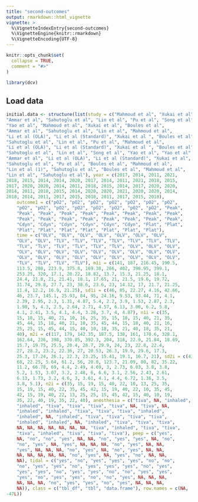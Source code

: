```yaml
---
title: "second-outcomes"
output: rmarkdown::html_vignette
vignette: >
  %\VignetteIndexEntry{second-outcomes}
  %\VignetteEngine{knitr::rmarkdown}
  %\VignetteEncoding{UTF-8}
---
```


```r
knitr::opts_chunk$set(
  collapse = TRUE,
  comment = "#>"
)
```

```r
library(dcv)
```

## Load data
```r
initial.data <- structure(list(study = c("Mahmoud et al", "Xukai et al", "Boules et al", 
"Ammar et al", "Sahutoglu et al", "Lin et al", "Pu et al", "Song et al", 
"Yao et al", "Mahmoud et al", "Xukai et al", "Boules et al", 
"Ammar et al", "Sahutoglu et al", "Lin et al", "Mahmoud et al", 
"Li et al (OLA)", "Li et al (Standard)", "Xukai et al ", "Boules et al", 
"Sahutoglu et al", "Lin et al", "Pu et al", "Mahmoud et al", 
"Li et al (OLA)", "Li et al (Standard)", "Xukai et al ", "Boules et al", 
"Sahutoglu et al", "Lin et al", "Song et al", "Yao et al", "Yao et al", 
"Ammar et al", "Li et al (OLA)", "Li et al (Standard)", "Xukai et al", 
"Sahutoglu et al", "Pu et al", "Boules et al", "Mahmoud et al", 
"Lin et al (1)", "Sahutoglu et al", "Boules et al", "Mahmoud et al", 
"Lin et al", "Sahutoglu et al"), year = c(2017, 2014, 2011, 2021, 
2018, 2015, 2014, 2014, 2020, 2017, 2014, 2011, 2021, 2018, 2015, 
2017, 2020, 2020, 2014, 2011, 2018, 2015, 2014, 2017, 2020, 2020, 
2014, 2011, 2018, 2015, 2014, 2020, 2020, 2021, 2020, 2020, 2014, 
2018, 2014, 2011, 2017, 2015, 2018, 2011, 2017, 2015, 2018), 
    outcome1 = c("pO2", "pO2", "pO2", "pO2", "pO2", "pO2", "pO2", 
    "pO2", "pO2", "pO2", "pO2", "pO2", "pO2", "pO2", "pO2", "Peak", 
    "Peak", "Peak", "Peak", "Peak", "Peak", "Peak", "Peak", "Peak", 
    "Peak", "Peak", "Peak", "Peak", "Peak", "Peak", "Peak", "Peak", 
    "Cdyn", "Cdyn", "Cdyn", "Cdyn", "Cdyn", "Cdyn", "Plat", "Plat", 
    "Plat", "Plat", "Plat", "Plat", "Plat", "Plat", "Plat"), 
    time = c("OLV", "OLV", "OLV", "OLV", "OLV", "OLV", "OLV", 
    "OLV", "OLV", "TLV", "TLV", "TLV", "TLV", "TLV", "TLV", "TLV", 
    "TLV", "TLV", "TLV", "TLV", "TLV", "TLV", "OLV", "OLV", "OLV", 
    "OLV", "OLV", "OLV", "OLV", "OLV", "OLV", "OLV", "OLV", "OLV", 
    "OLV", "OLV", "OLV", "OLV", "OLV", "OLV", "OLV", "OLV", "OLV", 
    "TLV", "TLV", "TLV", "TLV"), m1i = c(141, 187, 216.45, 190.5, 
    113.5, 208, 223.9, 375.8, 169.38, 266, 402, 396.95, 399.1, 
    253.25, 320, 17.1, 20.22, 18.82, 13.7, 15.3, 21.25, 18.1, 
    24.4, 21.8, 21, 21.41, 18.1, 17.65, 21, 21.5, 19.6, 19.72, 
    31.74, 29.8, 27.7, 23, 38.6, 23.6, 23, 14.12, 17, 21.7, 21.25, 
    11.4, 12.2, 16.9, 21.25), sd1i = c(46, 85, 22.27, 4.16, 42.66, 
    46, 23.7, 145.1, 25.93, 84, 95, 24.16, 9.53, 93.44, 71, 4.1, 
    2.39, 2.95, 2.3, 1.31, 4.87, 5.4, 2.2, 3.9, 1.53, 2.87, 2.3, 
    1.98, 5, 4.3, 2.5, 2.64, 2.71, 4.57, 6.13, 3.06, 6.2, 5.8, 
    4.1, 2.41, 3.5, 4.1, 4.4, 3.28, 3.7, 4, 4.87), n1i = c(35, 
    15, 18, 15, 40, 21, 10, 16, 25, 35, 15, 18, 15, 40, 21, 35, 
    45, 44, 15, 18, 40, 21, 10, 35, 45, 44, 15, 18, 40, 21, 16, 
    25, 25, 15, 45, 44, 15, 40, 10, 18, 35, 21, 40, 18, 35, 21, 
    40), m2i = c(117, 179, 142.35, 187.5, 138, 161, 170.6, 328.1, 
    162.64, 236, 398, 370.85, 392.3, 204, 318, 22.9, 21.84, 18.69, 
    15.7, 19.75, 25.5, 20.4, 28.7, 29.9, 24, 23, 22.8, 22.4, 
    27, 28.2, 23.2, 22.36, 27, 20.53, 26.3, 19.9, 29.6, 17.3, 
    25.3, 17.24, 26.1, 22.3, 23.25, 15.41, 19.1, 16.7, 21), sd2i = c(43, 
    68, 22.25, 5.64, 61.2, 56, 20.8, 123.7, 21.09, 80, 82, 35.22, 
    11.2, 66.78, 69, 4.4, 2.49, 4.69, 3, 2.73, 6.03, 3.8, 3.8, 
    5.2, 1.53, 3.07, 3.2, 2.48, 6, 6.6, 3.1, 2.56, 2.43, 2.61, 
    6.13, 1.73, 3.2, 4.6, 3, 3.61, 4.1, 4.4, 6.72, 1.36, 3.5, 
    3.8, 5.1), n2i = c(35, 15, 19, 15, 40, 22, 10, 13, 25, 35, 
    15, 19, 15, 40, 22, 35, 45, 42, 15, 19, 40, 22, 10, 35, 45, 
    42, 15, 19, 40, 22, 13, 25, 25, 15, 45, 42, 15, 40, 10, 19, 
    35, 22, 40, 19, 35, 22, 40), anesthesia = c("tiva", NA, "inhaled", 
    "inhaled", "tiva", "tiva", "tiva", "tiva", NA, "tiva", NA, 
    "inhaled", "inhaled", "tiva", "tiva", "tiva", "inhaled", 
    "inhaled", NA, "inhaled", "tiva", "tiva", "tiva", "tiva", 
    "inhaled", "inhaled", NA, "inhaled", "tiva", "tiva", "tiva", 
    NA, NA, NA, NA, NA, NA, NA, "tiva", "inhaled", "tiva", "tiva", 
    "tiva", "inhaled", "tiva", "tiva", "tiva"), peep = c("yes", 
    NA, "no", "no", "yes", NA, NA, "no", "yes", "yes", NA, "no", 
    "no", "yes", NA, "yes", NA, NA, NA, "no", "yes", NA, NA, 
    "yes", NA, NA, NA, "no", "yes", NA, "no", "yes", NA, NA, 
    NA, NA, NA, NA, NA, "no", "yes", NA, "yes", "no", NA, NA, 
    NA), tidal = c("yes", "no", "yes", "yes", "yes", "no", "no", 
    "no", "yes", "yes", "no", "yes", "yes", "yes", "no", "yes", 
    "yes", "yes", "no", "yes", "yes", "no", "no", "yes", "yes", 
    "yes", "no", "yes", "yes", "no", "no", "yes", NA, NA, NA, 
    NA, NA, NA, "no", "yes", "yes", "no", "yes", NA, NA, NA, 
    NA)), class = c("tbl_df", "tbl", "data.frame"), row.names = c(NA, 
-47L))
```
